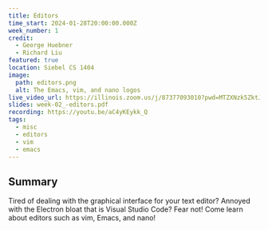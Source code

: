 ```yaml
---
title: Editors
time_start: 2024-01-28T20:00:00.000Z
week_number: 1
credit:
  - George Huebner
  - Richard Liu
featured: true
location: Siebel CS 1404
image:
  path: editors.png
  alt: The Emacs, vim, and nano logos
live_video_url: https://illinois.zoom.us/j/87377093010?pwd=MTZXNzk5ZktJeXFaRXpMNXhvT2U5Zz09
slides: week-02_-editors.pdf
recording: https://youtu.be/aC4yKEykk_Q
tags:
  - misc
  - editors
  - vim
  - emacs
---
```

## Summary

Tired of dealing with the graphical interface for your text editor? Annoyed with the Electron bloat that is Visual Studio Code? Fear not! Come learn about editors such as vim, Emacs, and nano!